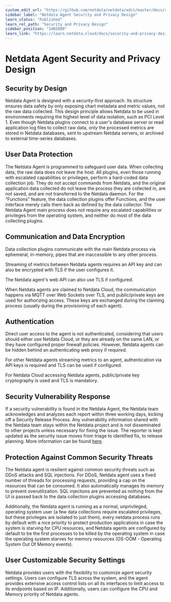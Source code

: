 ```yaml
---
custom_edit_url: "https://github.com/netdata/netdata/edit/master/docs/security-and-privacy-design/netdata-agent-security.md"
sidebar_label: "Netdata Agent Security and Privacy Design"
learn_status: "Published"
learn_rel_path: "Security and Privacy Design"
sidebar_position: "1402000"
learn_link: "https://learn.netdata.cloud/docs/security-and-privacy-design/netdata-agent-security-and-privacy-design"
---
```


# Netdata Agent Security and Privacy Design

## Security by Design

Netdata Agent is designed with a security-first approach. Its structure ensures data safety by only exposing chart
metadata and metric values, not the raw data collected. This design principle allows Netdata to be used in environments
requiring the highest level of data isolation, such as PCI Level 1. Even though Netdata plugins connect to a user's
database server or read application log files to collect raw data, only the processed metrics are stored in Netdata
databases, sent to upstream Netdata servers, or archived to external time-series databases.

## User Data Protection

The Netdata Agent is programmed to safeguard user data. When collecting data, the raw data does not leave the host. All
plugins, even those running with escalated capabilities or privileges, perform a hard-coded data collection job. They do
not accept commands from Netdata, and the original application data collected do not leave the process they are
collected in, are not saved, and are not transferred to the Netdata daemon. For the “Functions” feature, the data
collection plugins offer Functions, and the user interface merely calls them back as defined by the data collector. The
Netdata Agent main process does not require any escalated capabilities or privileges from the operating system, and
neither do most of the data collecting plugins.

## Communication and Data Encryption

Data collection plugins communicate with the main Netdata process via ephemeral, in-memory, pipes that are inaccessible
to any other process.

Streaming of metrics between Netdata agents requires an API key and can also be encrypted with TLS if the user
configures it.

The Netdata agent's web API can also use TLS if configured.

When Netdata agents are claimed to Netdata Cloud, the communication happens via MQTT over Web Sockets over TLS, and
public/private keys are used for authorizing access. These keys are exchanged during the claiming process (usually
during the provisioning of each agent).

## Authentication

Direct user access to the agent is not authenticated, considering that users should either use Netdata Cloud, or they
are already on the same LAN, or they have configured proper firewall policies. However, Netdata agents can be hidden
behind an authenticating web proxy if required.

For other Netdata agents streaming metrics to an agent, authentication via API keys is required and TLS can be used if
configured.

For Netdata Cloud accessing Netdata agents, public/private key cryptography is used and TLS is mandatory.

## Security Vulnerability Response

If a security vulnerability is found in the Netdata Agent, the Netdata team acknowledges and analyzes each report within
three working days, kicking off a Security Release Process. Any vulnerability information shared with the Netdata team
stays within the Netdata project and is not disseminated to other projects unless necessary for fixing the issue. The
reporter is kept updated as the security issue moves from triage to identified fix, to release planning. More
information can be found [here](https://github.com/netdata/netdata/security/policy).

## Protection Against Common Security Threats

The Netdata agent is resilient against common security threats such as DDoS attacks and SQL injections. For DDoS,
Netdata agent uses a fixed number of threads for processing requests, providing a cap on the resources that can be
consumed. It also automatically manages its memory to prevent overutilization. SQL injections are prevented as nothing
from the UI is passed back to the data collection plugins accessing databases.

Additionally, the Netdata agent is running as a normal, unprivileged, operating system user (a few data collections
require escalated privileges, but these privileges are isolated to just them), every netdata process runs by default
with a nice priority to protect production applications in case the system is starving for CPU resources, and Netdata
agents are configured by default to be the first processes to be killed by the operating system in case the operating
system starves for memory resources (OS-OOM - Operating System Out Of Memory events).

## User Customizable Security Settings

Netdata provides users with the flexibility to customize agent security settings. Users can configure TLS across the
system, and the agent provides extensive access control lists on all its interfaces to limit access to its endpoints
based on IP. Additionally, users can configure the CPU and Memory priority of Netdata agents.
